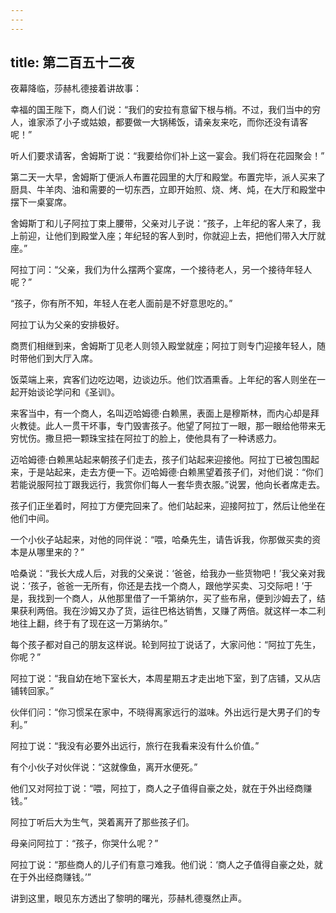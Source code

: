```yaml
---
---
---
```

title: 第二百五十二夜
---






夜幕降临，莎赫札德接着讲故事：





幸福的国王陛下，商人们说：“我们的安拉有意留下根与梢。不过，我们当中的穷人，谁家添了小子或姑娘，都要做一大锅稀饭，请亲友来吃，而你还没有请客呢！”

听人们要求请客，舍姆斯丁说：“我要给你们补上这一宴会。我们将在花园聚会！”

第二天一大早，舍姆斯丁便派人布置花园里的大厅和殿堂。布置完毕，派人买来了厨具、牛羊肉、油和需要的一切东西，立即开始煎、烧、烤、炖，在大厅和殿堂中摆下一桌宴席。

舍姆斯丁和儿子阿拉丁束上腰带，父亲对儿子说：“孩子，上年纪的客人来了，我上前迎，让他们到殿堂入座；年纪轻的客人到时，你就迎上去，把他们带入大厅就座。”

阿拉丁问：“父亲，我们为什么摆两个宴席，一个接待老人，另一个接待年轻人呢？”

“孩子，你有所不知，年轻人在老人面前是不好意思吃的。”

阿拉丁认为父亲的安排极好。

商贾们相继到来，舍姆斯丁见老人则领入殿堂就座；阿拉丁则专门迎接年轻人，随时带他们到大厅入席。

饭菜端上来，宾客们边吃边喝，边谈边乐。他们饮酒熏香。上年纪的客人则坐在一起开始谈论学问和《圣训》。

来客当中，有一个商人，名叫迈哈姆德·白赖黑，表面上是穆斯林，而内心却是拜火教徒。此人一贯干坏事，专门毁害孩子。他望了阿拉丁一眼，那一眼给他带来无穷忧伤。撒旦把一颗珠宝挂在阿拉丁的脸上，使他具有了一种诱惑力。

迈哈姆德·白赖黑站起来朝孩子们走去，孩子们站起来迎接他。阿拉丁已被包围起来，于是站起来，走去方便一下。迈哈姆德·白赖黑望着孩子们，对他们说：“你们若能说服阿拉丁跟我远行，我赏你们每人一套华贵衣服。”说罢，他向长者席走去。

孩子们正坐着时，阿拉丁方便完回来了。他们站起来，迎接阿拉丁，然后让他坐在他们中间。

一个小伙子站起来，对他的同伴说：“喂，哈桑先生，请告诉我，你那做买卖的资本是从哪里来的？”

哈桑说：“我长大成人后，对我的父亲说：‘爸爸，给我办一些货物吧！’我父亲对我说：‘孩子，爸爸一无所有，你还是去找一个商人，跟他学买卖、习交际吧！’于是，我找到一个商人，从他那里借了一千第纳尔，买了些布帛，便到沙姆去了，结果获利两倍。我在沙姆又办了货，运往巴格达销售，又赚了两倍。就这样一本二利地往上翻，终于有了现在这一万第纳尔。”

每个孩子都对自己的朋友这样说。轮到阿拉丁说话了，大家问他：“阿拉丁先生，你呢？”

阿拉丁说：“我自幼在地下室长大，本周星期五才走出地下室，到了店铺，又从店铺转回家。”

伙伴们问：“你习惯呆在家中，不晓得离家远行的滋味。外出远行是大男子们的专利。”

阿拉丁说：“我没有必要外出远行，旅行在我看来没有什么价值。”

有个小伙子对伙伴说：“这就像鱼，离开水便死。”

他们又对阿拉丁说：“喂，阿拉丁，商人之子值得自豪之处，就在于外出经商赚钱。”

阿拉丁听后大为生气，哭着离开了那些孩子们。

母亲问阿拉丁：“孩子，你哭什么呢？”

阿拉丁说：“那些商人的儿子们有意刁难我。他们说：‘商人之子值得自豪之处，就在于外出经商赚钱。’”





讲到这里，眼见东方透出了黎明的曙光，莎赫札德戛然止声。